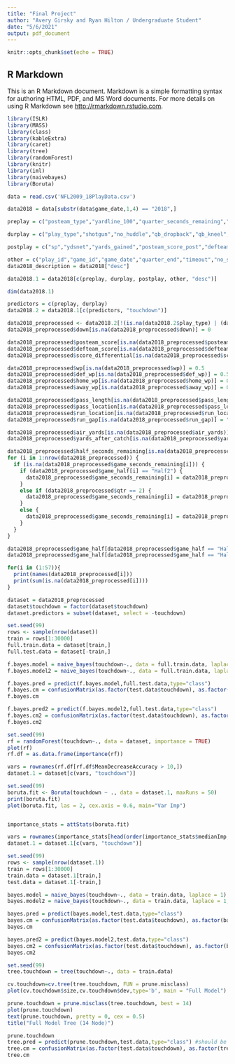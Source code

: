 ---
title: "Final Project"
author: "Avery Girsky and Ryan Hilton / Undergraduate Student"
date: "5/6/2021"
output: pdf_document
---

```{r setup, include=FALSE}
knitr::opts_chunk$set(echo = TRUE)
```

## R Markdown

This is an R Markdown document. Markdown is a simple formatting syntax for authoring HTML, PDF, and MS Word documents. For more details on using R Markdown see <http://rmarkdown.rstudio.com>.

```{r}
library(ISLR) 
library(MASS) 
library(class) 
library(kableExtra) 
library(caret)
library(tree) 
library(randomForest)
library(knitr)
library(iml)
library(naivebayes)
library(Boruta)
```

``` {r}
data = read.csv('NFL2009_18PlayData.csv')
```

```{r}
data2018 = data[substr(data$game_date,1,4) == "2018",]
```

```{r}
preplay = c("posteam_type","yardline_100","quarter_seconds_remaining","half_seconds_remaining","game_seconds_remaining","game_half","drive","qtr","down","goal_to_go","ydstogo","home_timeouts_remaining","away_timeouts_remaining","posteam_timeouts_remaining","defteam_timeouts_remaining","total_home_score","total_away_score","posteam_score","defteam_score","score_differential","ep","wp","def_wp","home_wp","away_wp") #removed time

durplay = c("play_type","shotgun","no_huddle","qb_dropback","qb_kneel","qb_spike","qb_scramble","pass_length","pass_location","air_yards","yards_after_catch","run_location","run_gap","punt_blocked","qb_hit","rush_attempt","pass_attempt","extra_point_attempt","two_point_attempt","field_goal_attempt","kickoff_attempt","punt_attempt","lateral_reception","lateral_rush","lateral_recovery","interception","fumble","fumble_lost","tackled_for_loss","sack","complete_pass")

postplay = c("sp","ydsnet","yards_gained","posteam_score_post","defteam_score_post","score_differential_post","epa","wpa","third_down_converted","third_down_failed","fourth_down_converted","fourth_down_failed","incomplete_pass","safety","touchdown","pass_touchdown","rush_touchdown","return_touchdown","return_yards")

other = c("play_id","game_id","game_date","quarter_end","timeout","no_score_prob","opp_fg_prob","opp_safety_prob","opp_td_prob","fg_prob","safety_prob","td_prob","extra_point_prob","two_point_conversion_prob","solo_tackle","penalty","extra_point_attempt","two_point_attempt","field_goal_attempt","kickoff_attempt","punt_attempt","assist_tackle","penalty_yards","replay_or_challenge")
data2018_description = data2018["desc"]
```

```{r}
data2018.1 = data2018[c(preplay, durplay, postplay, other, "desc")]
```

```{r}
dim(data2018.1)
```

```{r}
predictors = c(preplay, durplay)
data2018.2 = data2018.1[c(predictors, "touchdown")]
```

```{r}
data2018_preprocessed <- data2018.2[!(is.na(data2018.2$play_type) | (data2018.2$play_type == "no_play")),]
data2018_preprocessed$down[is.na(data2018_preprocessed$down)] = 0

data2018_preprocessed$posteam_score[is.na(data2018_preprocessed$posteam_score)] = 0
data2018_preprocessed$defteam_score[is.na(data2018_preprocessed$defteam_score)] = 0
data2018_preprocessed$score_differential[is.na(data2018_preprocessed$score_differential)] = 0

data2018_preprocessed$wp[is.na(data2018_preprocessed$wp)] = 0.5
data2018_preprocessed$def_wp[is.na(data2018_preprocessed$def_wp)] = 0.5
data2018_preprocessed$home_wp[is.na(data2018_preprocessed$home_wp)] = 0.5
data2018_preprocessed$away_wp[is.na(data2018_preprocessed$away_wp)] = 0.5

data2018_preprocessed$pass_length[is.na(data2018_preprocessed$pass_length)] = "None"
data2018_preprocessed$pass_location[is.na(data2018_preprocessed$pass_location)] = "None"
data2018_preprocessed$run_location[is.na(data2018_preprocessed$run_location)] = "None"
data2018_preprocessed$run_gap[is.na(data2018_preprocessed$run_gap)] = "None"

data2018_preprocessed$air_yards[is.na(data2018_preprocessed$air_yards)] = 0
data2018_preprocessed$yards_after_catch[is.na(data2018_preprocessed$yards_after_catch)] = 0
```

```{r, warning=FALSE}
data2018_preprocessed$half_seconds_remaining[is.na(data2018_preprocessed$half_seconds_remaining)] = 1000
for (i in 1:nrow(data2018_preprocessed)) {
  if (is.na(data2018_preprocessed$game_seconds_remaining[i])) {
    if (data2018_preprocessed$game_half[i] == "Half2") {
      data2018_preprocessed$game_seconds_remaining[i] = data2018_preprocessed$half_seconds_remaining[i]
    }
    else if (data2018_preprocessed$qtr == 2) {
      data2018_preprocessed$game_seconds_remaining[i] = data2018_preprocessed$quarter_seconds_remaining[i] + 1800
    }
    else {
      data2018_preprocessed$game_seconds_remaining[i] = data2018_preprocessed$quarter_seconds_remaining[i] + 2700
    }
  }
}
```

```{r}
data2018_preprocessed$game_half[data2018_preprocessed$game_half == "Half1"] = 1
data2018_preprocessed$game_half[data2018_preprocessed$game_half == "Half2"] = 2
```

```{r, eval =FALSE}
for(i in (1:57)){
  print(names(data2018_preprocessed[i]))
  print(sum(is.na(data2018_preprocessed[i])))
}
```



```{r}
dataset = data2018_preprocessed
dataset$touchdown = factor(dataset$touchdown)
dataset.predictors = subset(dataset, select = -touchdown)
```

```{r}
set.seed(99)
rows <- sample(nrow(dataset))
train = rows[1:30000]
full.train.data = dataset[train,]
full.test.data = dataset[-train,]
```

```{r}
f.bayes.model = naive_bayes(touchdown~., data = full.train.data, laplace = 1)
f.bayes.model2 = naive_bayes(touchdown~., data = full.train.data, laplace = 1, usepoisson = TRUE)

f.bayes.pred = predict(f.bayes.model,full.test.data,type="class")
f.bayes.cm = confusionMatrix(as.factor(test.data$touchdown), as.factor(f.bayes.pred))
f.bayes.cm

f.bayes.pred2 = predict(f.bayes.model2,full.test.data,type="class")
f.bayes.cm2 = confusionMatrix(as.factor(test.data$touchdown), as.factor(f.bayes.pred2))
f.bayes.cm2
```

```{r}
set.seed(99)
rf = randomForest(touchdown~., data = dataset, importance = TRUE)
plot(rf)
rf.df = as.data.frame(importance(rf))
```

```{r}
vars = rownames(rf.df[rf.df$MeanDecreaseAccuracy > 10,])
dataset.1 = dataset[c(vars, "touchdown")]
```

```{r}
set.seed(99)
boruta.fit <- Boruta(touchdown ~ ., data = dataset.1, maxRuns = 50)
print(boruta.fit)
plot(boruta.fit, las = 2, cex.axis = 0.6, main="Var Imp")
```

```{r}

```

```{r}
importance_stats = attStats(boruta.fit)
```

```{r}
vars = rownames(importance_stats[head(order(importance_stats$medianImp, decreasing = TRUE), n = 6),])
dataset.1 = dataset.1[c(vars, "touchdown")]
```

```{r}
set.seed(99)
rows <- sample(nrow(dataset.1))
train = rows[1:30000]
train.data = dataset.1[train,]
test.data = dataset.1[-train,]
```

```{r}
bayes.model = naive_bayes(touchdown~., data = train.data, laplace = 1)
bayes.model2 = naive_bayes(touchdown~., data = train.data, laplace = 1, usepoisson = TRUE)
```

```{r}
bayes.pred = predict(bayes.model,test.data,type="class")
bayes.cm = confusionMatrix(as.factor(test.data$touchdown), as.factor(bayes.pred))
bayes.cm

bayes.pred2 = predict(bayes.model2,test.data,type="class")
bayes.cm2 = confusionMatrix(as.factor(test.data$touchdown), as.factor(bayes.pred2))
bayes.cm2
```

```{r, warning = FALSE}
set.seed(99)
tree.touchdown = tree(touchdown~., data = train.data)

cv.touchdown=cv.tree(tree.touchdown, FUN = prune.misclass)
plot(cv.touchdown$size,cv.touchdown$dev,type='b', main = "Full Model")

prune.touchdown = prune.misclass(tree.touchdown, best = 14)
plot(prune.touchdown)
text(prune.touchdown, pretty = 0, cex = 0.5) 
title("Full Model Tree (14 Node)")
```
```{r}
prune.touchdown
tree.pred = predict(prune.touchdown,test.data,type="class") #should be pruned tree from cv
tree.cm = confusionMatrix(as.factor(test.data$touchdown), as.factor(tree.pred))
tree.cm
```
